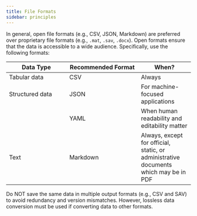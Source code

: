```yaml
---
title: File Formats
sidebar: principles
---
```


In general, open file formats (e.g., CSV, JSON, Markdown) are preferred over proprietary file formats (e.g., `.mat`, `.sav`, `.docx`). Open formats ensure that the data is accessible to a wide audience. Specifically, use the following formats:

| Data Type | Recommended Format | When? |
|------------------------|----------------------------|---------------------|
| Tabular data | CSV | Always |
| Structured data | JSON | For machine-focused applications |
|  | YAML | When human readability and editability matter |
| Text | Markdown | Always, except for official, static, or administrative documents which may be in PDF |

Do NOT save the same data in multiple output formats (e.g., CSV and SAV) to avoid redundancy and version mismatches. However, lossless data conversion must be used if converting data to other formats.